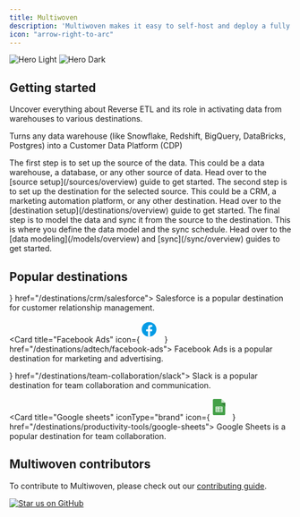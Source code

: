 ```yaml
---
title: Multiwoven
description: 'Multiwoven makes it easy to self-host and deploy a fully secure, scalable, and customizable CDP. It is built on top of open-source technologies and is designed to be easily integrated with your existing data warehouse and data lake. It is a great alternative to Salesforce CDP, Segment, and other proprietary CDPs.'
icon: "arrow-right-to-arc"
---
```


<img
  className="block dark:hidden"
  src="https://res.cloudinary.com/dspflukeu/image/upload/v1707531725/Multiwoven/Docs/Start_Point_hjtq1y.png"
  alt="Hero Light"
/>
<img
  className="hidden dark:block"
  src="https://res.cloudinary.com/dspflukeu/image/upload/v1707531725/Multiwoven/Docs/Start_Point_hjtq1y.png"
  alt="Hero Dark"
/>

## Getting started

<Card href="https://blog.multiwoven.com/reverse-etl-a-complete-guide" title="Understanding Reverse ETL" icon="repeat" iconType="duotone" color="#ca8b04">
  Uncover everything about Reverse ETL and its role in activating data from warehouses to various destinations.
</Card>

Turns any data warehouse (like Snowflake, Redshift, BigQuery, DataBricks, Postgres) into a Customer Data Platform (CDP)

<Steps>
  <Step title="Setup Source">
    The first step is to set up the source of the data. This could be a data warehouse, a database, or any other source of data.
    Head over to the [source setup](/sources/overview) guide to get started.
  </Step>
  <Step title="Setup Destination">
    The second step is to set up the destination for the selected source. This could be a CRM, a marketing automation platform, or any other destination.
    Head over to the [destination setup](/destinations/overview) guide to get started.
  </Step>
  <Step title="Data Modeling & Sync">
    The final step is to model the data and sync it from the source to the destination. This is where you define the data model and the sync schedule.
    Head over to the [data modeling](/models/overview) and [sync](/sync/overview) guides to get started.
  </Step>
</Steps>

## Popular destinations

<CardGroup cols={2}>
  <Card title="Salesforce" iconType="brand" icon={<svg xmlns="http://www.w3.org/2000/svg"  viewBox="0 0 58 58" height="40px"><path fill="#039be5" d="M36.5,12c-1.326,0-2.59,0.256-3.758,0.705C31.321,10.48,28.836,9,26,9c-2.107,0-4.018,0.821-5.447,2.152C18.815,9.221,16.303,8,13.5,8C8.253,8,4,12.253,4,17.5c0,0.792,0.108,1.558,0.29,2.293C2.291,21.349,1,23.771,1,26.5C1,31.194,4.806,35,9.5,35c0.413,0,0.816-0.039,1.214-0.096C12.027,37.903,15.017,40,18.5,40c3.162,0,5.916-1.731,7.38-4.293C26.556,35.893,27.265,36,28,36c2.62,0,4.938-1.265,6.398-3.211C35.077,32.927,35.78,33,36.5,33C42.299,33,47,28.299,47,22.5C47,16.701,42.299,12,36.5,12z"/><path fill="#fff" d="M15.823 25c.045 0 .076-.037.076-.083C15.899 24.963 15.867 25 15.823 25L15.823 25zM21.503 23.934c.024 0 .047.008.055.013-.008-.005-.03-.013-.053-.013C21.504 23.933 21.503 23.934 21.503 23.934zM7.138 23.93c.023 0 .045.008.058.016-.013-.007-.034-.017-.056-.017C7.139 23.929 7.138 23.93 7.138 23.93zM24.126 21.909c-.016.039-.046.045-.072.043.004.001.004.003.009.003C24.086 21.954 24.112 21.944 24.126 21.909zM15.823 19c.045 0 .076.037.076.082C15.899 19.037 15.867 19 15.823 19L15.823 19zM21.359 22.185L21.359 22.185c0 .408.211.662.506.835C21.569 22.847 21.359 22.594 21.359 22.185zM38.126 24.729c.025.061-.032.087-.032.087S38.151 24.79 38.126 24.729zM8.558 21L8.558 21c.253 0 .503.034.733.093C9.061 21.034 8.811 21 8.558 21zM9.764 21.909c-.016.039-.046.045-.072.043.004.001.004.003.009.003C9.725 21.954 9.75 21.944 9.764 21.909zM35.195 24.164c.065.106.142.203.229.293s.185.169.294.237c-.109-.068-.207-.147-.294-.237C35.337 24.368 35.261 24.27 35.195 24.164zM37.83 21.797c-.012 0-.026-.002-.026-.002s.01.004.024.004C37.828 21.799 37.829 21.797 37.83 21.797zM37.832 24.189c0 0 .017-.003.034-.004-.001 0-.001-.001-.002-.001C37.846 24.184 37.832 24.189 37.832 24.189z"/><path fill="#fff" d="M6.885 24.462c-.029.07.01.084.02.096.087.058.174.1.262.146C7.636 24.933 8.08 25 8.543 25c.944 0 1.53-.462 1.53-1.207v-.014c0-.689-.662-.939-1.282-1.12L8.71 22.635c-.468-.14-.871-.261-.871-.545v-.014c0-.243.236-.422.602-.422.406 0 .888.125 1.199.283 0 0 .092.054.125-.027.018-.044.175-.434.192-.476.018-.045-.014-.08-.046-.098C9.555 21.136 9.065 21 8.558 21l-.094.001c-.864 0-1.467.481-1.467 1.17v.014c0 .726.665.962 1.289 1.126l.1.029c.454.128.846.239.846.533v.015c0 .269-.255.47-.665.47-.16 0-.667-.002-1.216-.322C7.285 24 7.247 23.975 7.196 23.946c-.027-.016-.095-.042-.124.039L6.885 24.462zM21.247 24.462c-.029.07.01.084.02.096.087.058.174.1.262.146C21.998 24.933 22.442 25 22.905 25c.944 0 1.53-.462 1.53-1.207v-.014c0-.689-.662-.939-1.282-1.12l-.081-.024c-.468-.14-.871-.261-.871-.545v-.014c0-.243.236-.422.602-.422.406 0 .888.125 1.199.283 0 0 .092.054.125-.027.018-.044.175-.434.192-.476.018-.045-.014-.08-.046-.098C23.917 21.136 23.427 21 22.92 21l-.094.001c-.864 0-1.467.481-1.467 1.17v.014c0 .726.666.962 1.289 1.126l.1.029c.454.128.846.239.846.533v.015c0 .269-.255.47-.665.47-.16 0-.667-.002-1.216-.322-.066-.036-.105-.06-.155-.09-.017-.01-.097-.039-.124.039L21.247 24.462zM31.465 22.219c-.077-.243-.198-.457-.358-.635-.16-.179-.364-.322-.605-.426C30.261 21.053 29.977 21 29.658 21c-.32 0-.604.053-.845.157s-.444.248-.604.427c-.161.178-.281.392-.358.634-.077.241-.116.505-.116.785s.039.544.116.785c.077.242.197.456.358.635.16.179.364.322.605.423S29.338 25 29.658 25c.319 0 .602-.051.844-.153.241-.102.444-.245.605-.423.16-.178.281-.392.358-.635.077-.241.116-.505.116-.785C31.581 22.724 31.542 22.46 31.465 22.219M30.677 23.004c0 .423-.085.758-.253.993-.166.233-.417.347-.767.347s-.6-.114-.763-.347c-.166-.236-.249-.57-.249-.993s.084-.756.249-.99c.164-.231.414-.343.764-.343s.6.112.767.343C30.592 22.247 30.677 22.581 30.677 23.004M37.933 24.233c-.026-.071-.101-.044-.101-.044-.114.041-.236.078-.366.097-.131.019-.276.029-.431.029-.381 0-.684-.105-.901-.313-.217-.208-.339-.544-.338-.999.001-.413.109-.724.302-.962.192-.236.485-.357.874-.357.325 0 .573.035.832.11 0 0 .062.025.091-.05.07-.178.12-.304.194-.499.021-.056-.03-.079-.049-.086-.102-.037-.343-.098-.525-.124C37.345 21.013 37.145 21 36.924 21c-.331 0-.625.053-.878.157-.252.103-.465.247-.635.426-.169.179-.297.392-.383.634-.086.241-.128.506-.128.787 0 .606.176 1.095.524 1.453C35.773 24.818 36.296 25 36.979 25c.404 0 .817-.076 1.116-.184 0 0 .057-.026.032-.087L37.933 24.233zM41.963 22.081c-.067-.235-.233-.471-.341-.579-.172-.172-.34-.292-.506-.358C40.898 21.057 40.638 21 40.352 21c-.333 0-.635.052-.88.159-.245.107-.452.253-.614.435-.162.181-.283.397-.361.642-.078.243-.117.509-.117.789 0 .285.041.551.121.79.081.241.211.453.386.629.176.177.401.315.671.412.268.096.594.146.968.145.77-.002 1.176-.161 1.343-.247.03-.016.057-.042.023-.119l-.175-.453c-.026-.067-.1-.043-.1-.043-.191.066-.462.184-1.095.183-.414-.001-.72-.113-.912-.291-.197-.181-.294-.447-.31-.822l2.666.002c0 0 .07-.001.078-.065C42.045 23.119 42.134 22.637 41.963 22.081M39.311 22.597c.038-.235.107-.431.216-.583.163-.231.412-.359.762-.359.35 0 .581.128.747.359.11.153.158.356.177.584L39.311 22.597zM20.453 22.081c-.067-.235-.233-.471-.341-.579-.172-.172-.339-.292-.506-.358C19.388 21.057 19.128 21 18.843 21c-.333 0-.635.052-.881.159-.245.107-.452.253-.614.435-.162.181-.283.397-.361.642-.078.243-.117.509-.117.789 0 .285.041.551.121.79.081.241.211.453.386.629.176.177.401.315.671.412.268.096.594.146.968.145.77-.002 1.176-.161 1.343-.247.03-.016.057-.042.023-.119l-.175-.453c-.026-.067-.1-.043-.1-.043-.191.066-.462.184-1.095.183-.413-.001-.72-.113-.912-.291-.197-.181-.294-.447-.31-.822l2.666.002c0 0 .07-.001.078-.065C20.536 23.119 20.624 22.637 20.453 22.081M17.802 22.597c.038-.235.107-.431.215-.583.164-.231.412-.359.763-.359.35 0 .581.128.748.359.11.153.158.356.176.584L17.802 22.597zM12.93 22.482c-.108-.007-.248-.011-.416-.011-.229 0-.45.026-.657.078-.208.052-.395.132-.556.239-.162.108-.292.245-.387.408s-.143.355-.143.569c0 .219.041.409.122.564.081.156.198.286.347.387.148.1.331.174.543.218C11.994 24.977 12.231 25 12.491 25c.274 0 .546-.021.81-.063.262-.041.582-.101.671-.121.089-.019.187-.044.187-.044.066-.016.061-.081.061-.081l-.001-2.259c0-.496-.143-.863-.423-1.091C13.515 21.115 13.102 21 12.57 21c-.2 0-.521.025-.715.061 0 0-.582.105-.821.279 0 0-.053.03-.024.098l.189.47c.024.061.088.04.088.04s.02-.007.044-.021c.512-.258 1.161-.251 1.161-.251.288 0 .51.054.659.16.145.104.219.259.219.589v.105C13.141 22.499 12.93 22.482 12.93 22.482M11.869 24.218c-.105-.077-.119-.096-.153-.147-.053-.076-.08-.184-.08-.321 0-.217.078-.373.238-.478-.001 0 .23-.185.773-.179.382.004.724.057.724.057v1.123c0 0-.339.067-.72.088C12.109 24.392 11.867 24.217 11.869 24.218M34.76 21.169c.02-.058-.022-.085-.04-.092-.045-.016-.272-.062-.447-.073-.335-.019-.521.034-.688.106-.166.071-.349.187-.45.318l-.001-.311c0-.043-.032-.077-.076-.077h-.684c-.045 0-.076.034-.076.077v3.806c0 .043.036.077.081.077h.7c.045 0 .08-.034.08-.077v-1.901c0-.256.03-.51.089-.67.057-.158.136-.285.233-.375.097-.091.208-.154.33-.19.124-.036.261-.049.357-.049.14 0 .293.035.293.035.052.005.08-.025.098-.069C34.606 21.588 34.736 21.238 34.76 21.169"/><path fill="#fff" d="M28.203 19.106c-.085-.026-.162-.044-.264-.062-.103-.019-.224-.028-.362-.028-.482 0-.862.137-1.129.406-.265.267-.446.674-.536 1.209l-.05.366h-.605c0 0-.074-.003-.089.078l-.099.554c-.007.053.016.086.087.086h.59l-.598 3.337c-.047.268-.1.489-.16.657-.058.166-.116.289-.186.379-.068.087-.133.151-.244.189-.092.03-.198.045-.314.045-.064 0-.15-.011-.214-.024-.064-.012-.097-.026-.144-.046 0 0-.069-.026-.097.043-.022.057-.178.489-.197.542-.019.053.007.094.041.106.078.028.137.046.243.071.149.035.274.037.391.037.245 0 .469-.034.654-.101.187-.068.349-.185.493-.343.155-.172.253-.352.346-.597.093-.243.171-.544.235-.896l.6-3.399h.878c0 0 .074.003.089-.078l.099-.554c.007-.053-.016-.086-.087-.086h-.853c.004-.019.06-.505.158-.787.042-.121.12-.218.187-.285.065-.066.141-.112.223-.139.085-.027.181-.041.286-.041.08 0 .159.009.219.022.082.018.115.027.137.033.087.027.098.001.116-.041l.203-.56C28.273 19.139 28.222 19.114 28.203 19.106M15.899 24.917c0 .046-.032.083-.076.083h-.707c-.045 0-.076-.037-.076-.083v-5.834c0-.046.032-.082.076-.082h.707c.045 0 .076.037.076.082V24.917z"/></svg>} href="/destinations/crm/salesforce">
    Salesforce is a popular destination for customer relationship management.
  </Card>

  <Card title="Facebook Ads" icon={<svg xmlns="http://www.w3.org/2000/svg"  viewBox="0 0 58 58" height="40px"><path fill="#039be5" d="M24 5A19 19 0 1 0 24 43A19 19 0 1 0 24 5Z"/><path fill="#fff" d="M26.572,29.036h4.917l0.772-4.995h-5.69v-2.73c0-2.075,0.678-3.915,2.619-3.915h3.119v-4.359c-0.548-0.074-1.707-0.236-3.897-0.236c-4.573,0-7.254,2.415-7.254,7.917v3.323h-4.701v4.995h4.701v13.729C22.089,42.905,23.032,43,24,43c0.875,0,1.729-0.08,2.572-0.194V29.036z"/></svg>
} href="/destinations/adtech/facebook-ads">
    Facebook Ads is a popular destination for marketing and advertising.
  </Card>
</CardGroup>

<CardGroup cols={2}>
  <Card title="Slack" iconType="brand" icon={<svg xmlns="http://www.w3.org/2000/svg"  viewBox="0 0 58 58" height="40px"><path fill="#FFB300" d="M31.2,10.6l-6.6,2.3l-1.4-4.3c-0.6-1.8,0.3-3.8,2.2-4.4c1.8-0.6,3.8,0.3,4.4,2.2L31.2,10.6z M29.2,26.6l6.6-2.3l-2.3-7.1l-6.6,2.3L29.2,26.6z M32.6,36.8c0.5,1.4,1.9,2.4,3.3,2.4c0.4,0,0.8-0.1,1.1-0.2c1.8-0.6,2.8-2.6,2.2-4.4L38,31l-6.6,2.3L32.6,36.8z"/><path fill="#00BFA5" d="M17.2,15.5l-6.6,2.3l-1.4-4.2c-0.6-1.8,0.3-3.8,2.2-4.4c1.8-0.6,3.8,0.3,4.4,2.2L17.2,15.5z M18.6,41.8c0.5,1.4,1.9,2.4,3.3,2.4c0.4,0,0.8-0.1,1.1-0.2c1.8-0.6,2.8-2.6,2.2-4.4l-1.2-3.7l-6.6,2.3L18.6,41.8z M19.4,22.2l-6.6,2.3l2.3,7.1l6.6-2.3L19.4,22.2z"/><path fill="#00BCD4" d="M33.4,17.3l-2.2-6.6l4.1-1.4c1.8-0.6,3.8,0.3,4.4,2.2c0.6,1.8-0.3,3.8-2.2,4.4L33.4,17.3z M26.8,19.6l-2.2-6.6l-7.4,2.6l2.2,6.6L26.8,19.6z M6.4,19.3c-1.8,0.6-2.8,2.6-2.2,4.4c0.5,1.5,1.9,2.4,3.3,2.4c0.4,0,0.8-0.1,1.1-0.2l4.1-1.4l-2.2-6.6L6.4,19.3z"/><path fill="#E91E63" d="M15.1,31.5l2.2,6.6l-4.7,1.6c-0.4,0.1-0.8,0.2-1.1,0.2c-1.5,0-2.8-0.9-3.3-2.4c-0.6-1.8,0.3-3.8,2.2-4.4L15.1,31.5z M43.7,25.3c-0.6-1.8-2.6-2.8-4.4-2.2l-3.5,1.2L38,31l3.6-1.2C43.4,29.1,44.4,27.1,43.7,25.3z M21.7,29.2l2.2,6.6l7.4-2.6l-2.2-6.6L21.7,29.2z"/><path fill="#388E3C" d="M33.4 17.3L31.2 10.6 24.6 12.9 26.8 19.6z"/><path fill="#00897B" d="M17.2 15.5L10.6 17.8 12.8 24.5 19.4 22.2z"/><path fill="#BF360C" d="M29.2 26.6L31.4 33.3 38 31 35.8 24.3z"/><path fill="#4E342E" d="M15.1 31.5L17.3 38.2 23.9 35.9 21.7 29.2z"/></svg>} href="/destinations/team-collaboration/slack">
    Slack is a popular destination for team collaboration and communication.
  </Card>

  <Card title="Google sheets" iconType="brand" icon={<svg xmlns="http://www.w3.org/2000/svg"  viewBox="0 0 58 58" height="40px"><path fill="#43a047" d="M37,45H11c-1.657,0-3-1.343-3-3V6c0-1.657,1.343-3,3-3h19l10,10v29C40,43.657,38.657,45,37,45z"/><path fill="#c8e6c9" d="M40 13L30 13 30 3z"/><path fill="#2e7d32" d="M30 13L40 23 40 13z"/><path fill="#e8f5e9" d="M31,23H17h-2v2v2v2v2v2v2v2h18v-2v-2v-2v-2v-2v-2v-2H31z M17,25h4v2h-4V25z M17,29h4v2h-4V29z M17,33h4v2h-4V33z M31,35h-8v-2h8V35z M31,31h-8v-2h8V31z M31,27h-8v-2h8V27z"/></svg>} href="/destinations/productivity-tools/google-sheets">
    Google Sheets is a popular destination for team collaboration.
  </Card>
</CardGroup>

## Multiwoven contributors

To contribute to Multiwoven, please check out our [contributing guide](https://github.com/Multiwoven/multiwoven/blob/main/CONTRIBUTING.md).

[![Star us on GitHub](https://img.shields.io/github/stars/Multiwoven/multiwoven?style=for-the-badge&label=Star%20us%20on%20GitHub
)](https://github.com/Multiwoven/multiwoven)